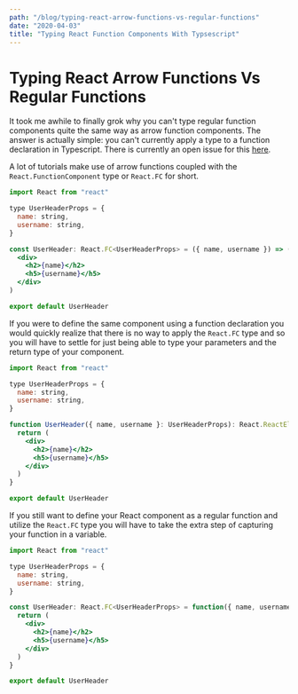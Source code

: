 ```yaml
---
path: "/blog/typing-react-arrow-functions-vs-regular-functions"
date: "2020-04-03"
title: "Typing React Function Components With Typsescript"
---
```


# Typing React Arrow Functions Vs Regular Functions

It took me awhile to finally grok why you can't type regular function components
quite the same way as arrow function components. The answer is actually simple:
you can't currently apply a type to a function declaration in Typescript. There
is currently an open issue for this
[here](https://github.com/Microsoft/TypeScript/issues/22063).

A lot of tutorials make use of arrow functions coupled with the
`React.FunctionComponent` type or `React.FC` for short.

```jsx
import React from "react"

type UserHeaderProps = {
  name: string,
  username: string,
}

const UserHeader: React.FC<UserHeaderProps> = ({ name, username }) => (
  <div>
    <h2>{name}</h2>
    <h5>{username}</h5>
  </div>
)

export default UserHeader
```

If you were to define the same component using a function declaration you would
quickly realize that there is no way to apply the `React.FC` type and so you
will have to settle for just being able to type your parameters and the return
type of your component.

```jsx
import React from "react"

type UserHeaderProps = {
  name: string,
  username: string,
}

function UserHeader({ name, username }: UserHeaderProps): React.ReactElement {
  return (
    <div>
      <h2>{name}</h2>
      <h5>{username}</h5>
    </div>
  )
}

export default UserHeader
```

If you still want to define your React component as a regular function and
utilize the `React.FC` type you will have to take the extra step of capturing
your function in a variable.

```jsx
import React from "react"

type UserHeaderProps = {
  name: string,
  username: string,
}

const UserHeader: React.FC<UserHeaderProps> = function({ name, username }) {
  return (
    <div>
      <h2>{name}</h2>
      <h5>{username}</h5>
    </div>
  )
}

export default UserHeader
```

